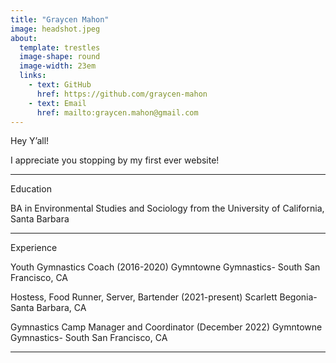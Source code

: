```yaml
---
title: "Graycen Mahon"
image: headshot.jpeg
about: 
  template: trestles
  image-shape: round
  image-width: 23em
  links:
    - text: GitHub
      href: https://github.com/graycen-mahon
    - text: Email
      href: mailto:graycen.mahon@gmail.com
---
```


Hey Y'all!

I appreciate you stopping by my first ever website!

------------------------------------------------------------------------

Education

BA in Environmental Studies and Sociology from the University of California, Santa Barbara

------------------------------------------------------------------------

Experience

Youth Gymnastics Coach (2016-2020) Gymntowne Gymnastics- South San Francisco, CA

Hostess, Food Runner, Server, Bartender (2021-present) Scarlett Begonia- Santa Barbara, CA

Gymnastics Camp Manager and Coordinator (December 2022) Gymntowne Gymnastics- South San Francisco, CA

------------------------------------------------------------------------
